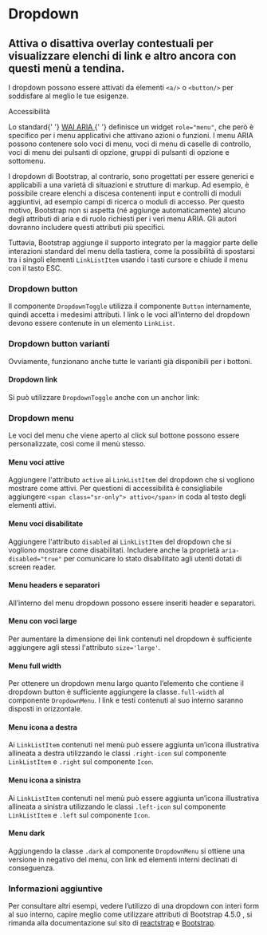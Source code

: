 
<Meta title='Documentazione/Componenti/Dropdown' of={Dropdown} />

# Dropdown

## Attiva o disattiva overlay contestuali per visualizzare elenchi di link e altro ancora con questi menù a tendina.

I dropdown possono essere attivati da elementi `<a/>` o `<button/>` per soddisfare al meglio le tue esigenze.

<div className='docs'>
  <Callout color='success'>
    <CalloutTitle>Accessibilità</CalloutTitle>
    <CalloutText>
      <p>
        Lo standard{' '}
        <a href='https://www.w3.org/TR/wai-aria/' target='_blank noreferrer'>
          WAI ARIA
        </a>{' '}
        definisce un widget <Code>role="menu"</Code>, che però è specifico per i
        menu applicativi che attivano azioni o funzioni. I menu ARIA possono
        contenere solo voci di menu, voci di menu di caselle di controllo, voci
        di menu dei pulsanti di opzione, gruppi di pulsanti di opzione e
        sottomenu.
      </p>
      <p>
        I dropdown di Bootstrap, al contrario, sono progettati per essere
        generici e applicabili a una varietà di situazioni e strutture di
        markup. Ad esempio, è possibile creare elenchi a discesa contenenti
        input e controlli di moduli aggiuntivi, ad esempio campi di ricerca o
        moduli di accesso. Per questo motivo, Bootstrap non si aspetta (né
        aggiunge automaticamente) alcuno degli attributi di aria e di ruolo
        richiesti per i veri menu ARIA. Gli autori dovranno includere questi
        attributi più specifici.
      </p>
      <p>
        Tuttavia, Bootstrap aggiunge il supporto integrato per la maggior parte
        delle interazioni standard del menu della tastiera, come la possibilità
        di spostarsi tra i singoli elementi <Code>LinkListItem</Code> usando i
        tasti cursore e chiude il menu con il tasto ESC.
      </p>
    </CalloutText>
  </Callout>
</div>

### Dropdown button

Il componente `DropdownToggle` utilizza il componente `Button` internamente, quindi accetta i medesimi attributi. I link o le voci all’interno del dropdown devono essere contenute in un elemento `LinkList`.

<Canvas>
  <Story id='componenti-dropdown--esempi' />
</Canvas>

### Dropdown button varianti

Ovviamente, funzionano anche <LinkTo kind="documentazione-componenti-bottoni--page#varianti-di-colore">tutte le varianti</LinkTo> già disponibili per i bottoni.

<Canvas>
  <Story id='componenti-dropdown--variante-bottoni' />
</Canvas>

#### Dropdown link

Si può utilizzare `DropdownToggle` anche con un anchor link:

<Canvas>
  <Story id='componenti-dropdown--link' />
</Canvas>

### Dropdown menu

Le voci del menu che viene aperto al click sul bottone possono essere personalizzate, così come il menù stesso.

#### Menu voci attive

Aggiungere l'attributo `active` ai `LinkListItem` del dropdown che si vogliono mostrare come attivi. Per questioni di accessibilità è consigliabile aggiungere `<span class="sr-only"> attivo</span>` in coda al testo degli elementi attivi.

<Canvas>
  <Story id='componenti-dropdown-dropdown-menu--menu-voci-attive' />
</Canvas>

#### Menu voci disabilitate

Aggiungere l'attributo `disabled` ai `LinkListItem` del dropdown che si vogliono mostrare come disabilitati. Includere anche la proprietà `aria-disabled="true"` per comunicare lo stato disabilitato agli utenti dotati di screen reader.

<Canvas>
  <Story id='componenti-dropdown-dropdown-menu--menu-voci-disabilitate' />
</Canvas>

#### Menu headers e separatori

All’interno del menu dropdown possono essere inseriti header e separatori.

<Canvas>
  <Story id='componenti-dropdown-dropdown-menu--menu-headers-e-separatori' />
</Canvas>

#### Menu con voci large

Per aumentare la dimensione dei link contenuti nel dropdown è sufficiente aggiungere agli stessi l'attributo `size='large'`.

<Canvas>
  <Story id='componenti-dropdown-dropdown-menu--menu-con-voci-large' />
</Canvas>

#### Menu full width

Per ottenere un dropdown menu largo quanto l’elemento che contiene il dropdown button è sufficiente aggiungere la classe`.full-width` al componente `DropdownMenu`. I link e testi contenuti al suo interno saranno disposti in orizzontale.

<Canvas>
  <Story id='componenti-dropdown-dropdown-menu--menu-full-width' />
</Canvas>

#### Menu icona a destra

Ai `LinkListItem` contenuti nel menù può essere aggiunta un’icona illustrativa allineata a destra utilizzando le classi `.right-icon` sul componente `LinkListItem` e `.right` sul componente `Icon`.

<Canvas>
  <Story id='componenti-dropdown-dropdown-menu--menu-icona-a-destra' />
</Canvas>

#### Menu icona a sinistra

Ai `LinkListItem` contenuti nel menù può essere aggiunta un’icona illustrativa allineata a sinistra utilizzando le classi `.left-icon` sul componente `LinkListItem` e `.left` sul componente `Icon`.

<Canvas>
  <Story id='componenti-dropdown-dropdown-menu--menu-icona-a-sinistra' />
</Canvas>

#### Menu dark

Aggiungendo la classe `.dark` al componente `DropdownMenu` si ottiene una versione in negativo del menu, con link ed elementi interni declinati di conseguenza.

<Canvas>
  <Story id='componenti-dropdown-dropdown-menu--menu-dark' />
</Canvas>

### Informazioni aggiuntive

Per consultare altri esempi, vedere l’utilizzo di una dropdown con interi form al suo interno, capire meglio come utilizzare attributi di Bootstrap 4.5.0 , si rimanda alla documentazione sul sito di [reactstrap](https://reactstrap.github.io/components/dropdowns/) e [Bootstrap](https://getbootstrap.com/docs/4.5/components/dropdowns/).
